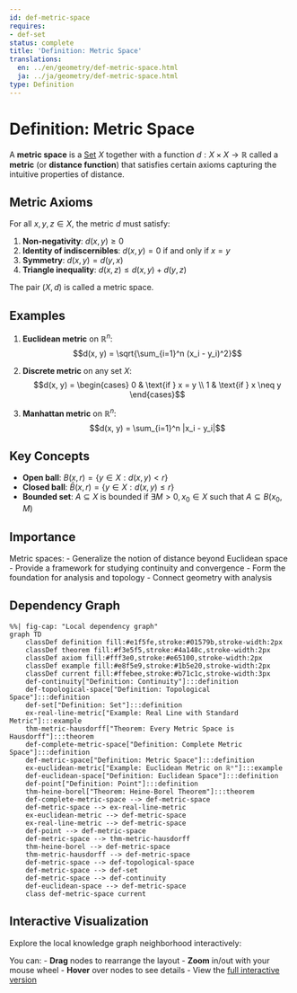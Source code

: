 ```yaml
---
id: def-metric-space
requires:
- def-set
status: complete
title: 'Definition: Metric Space'
translations:
  en: ../en/geometry/def-metric-space.html
  ja: ../ja/geometry/def-metric-space.html
type: Definition
---
```


# Definition: Metric Space {#def-metric-space}

A **metric space** is a [Set](../logic-set-theory/def-set.qmd) $X$ together with a function $d: X \times X \to \mathbb{R}$ called a **metric** (or **distance function**) that satisfies certain axioms capturing the intuitive properties of distance.

## Metric Axioms

For all $x, y, z \in X$, the metric $d$ must satisfy:

1. **Non-negativity**: $d(x, y) \geq 0$
2. **Identity of indiscernibles**: $d(x, y) = 0$ if and only if $x = y$
3. **Symmetry**: $d(x, y) = d(y, x)$
4. **Triangle inequality**: $d(x, z) \leq d(x, y) + d(y, z)$

The pair $(X, d)$ is called a metric space.

## Examples

1. **Euclidean metric** on $\mathbb{R}^n$:
   $$d(x, y) = \sqrt{\sum_{i=1}^n (x_i - y_i)^2}$$

2. **Discrete metric** on any set $X$:
   $$d(x, y) = \begin{cases} 0 & \text{if } x = y \\ 1 & \text{if } x \neq y \end{cases}$$

3. **Manhattan metric** on $\mathbb{R}^n$:
   $$d(x, y) = \sum_{i=1}^n |x_i - y_i|$$

## Key Concepts

- **Open ball**: $B(x, r) = \{y \in X : d(x, y) < r\}$
- **Closed ball**: $\bar{B}(x, r) = \{y \in X : d(x, y) \leq r\}$
- **Bounded set**: $A \subseteq X$ is bounded if $\exists M > 0, x_0 \in X$ such that $A \subseteq B(x_0, M)$

## Importance

Metric spaces:
- Generalize the notion of distance beyond Euclidean space
- Provide a framework for studying continuity and convergence
- Form the foundation for analysis and topology
- Connect geometry with analysis

## Dependency Graph

```mermaid
%%| fig-cap: "Local dependency graph"
graph TD
    classDef definition fill:#e1f5fe,stroke:#01579b,stroke-width:2px
    classDef theorem fill:#f3e5f5,stroke:#4a148c,stroke-width:2px
    classDef axiom fill:#fff3e0,stroke:#e65100,stroke-width:2px
    classDef example fill:#e8f5e9,stroke:#1b5e20,stroke-width:2px
    classDef current fill:#ffebee,stroke:#b71c1c,stroke-width:3px
    def-continuity["Definition: Continuity"]:::definition
    def-topological-space["Definition: Topological Space"]:::definition
    def-set["Definition: Set"]:::definition
    ex-real-line-metric["Example: Real Line with Standard Metric"]:::example
    thm-metric-hausdorff["Theorem: Every Metric Space is Hausdorff"]:::theorem
    def-complete-metric-space["Definition: Complete Metric Space"]:::definition
    def-metric-space["Definition: Metric Space"]:::definition
    ex-euclidean-metric["Example: Euclidean Metric on ℝⁿ"]:::example
    def-euclidean-space["Definition: Euclidean Space"]:::definition
    def-point["Definition: Point"]:::definition
    thm-heine-borel["Theorem: Heine-Borel Theorem"]:::theorem
    def-complete-metric-space --> def-metric-space
    def-metric-space --> ex-real-line-metric
    ex-euclidean-metric --> def-metric-space
    ex-real-line-metric --> def-metric-space
    def-point --> def-metric-space
    def-metric-space --> thm-metric-hausdorff
    thm-heine-borel --> def-metric-space
    thm-metric-hausdorff --> def-metric-space
    def-metric-space --> def-topological-space
    def-metric-space --> def-set
    def-metric-space --> def-continuity
    def-euclidean-space --> def-metric-space
    class def-metric-space current
```

## Interactive Visualization

Explore the local knowledge graph neighborhood interactively:

::: {.graph-viz data-id="def-metric-space" data-width="700" data-height="500"}
:::

You can:
- **Drag** nodes to rearrange the layout
- **Zoom** in/out with your mouse wheel
- **Hover** over nodes to see details
- View the [full interactive version](../../output/interactive/def-metric-space.html){target="_blank"}
